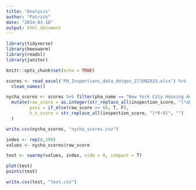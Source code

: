 ```yaml
---
title: "Analysis"
author: "Patrick"
date: "2024-03-18"
output: html_document
---
```


```r
library(tidyverse)
library(beeswarm)
library(readxl)
library(janitor)

knitr::opts_chunk$set(echo = TRUE)
```


```r
scores <- read_excel("PH_Inspections_data_dotgov_27JUN2023.xlsx") %>% 
  clean_names()
```

```r
nycha_scores <- scores %>% filter(pha_name == "New York City Housing Authority") %>% 
  mutate(raw_score = as.integer(str_replace_all(inspection_score, "[*abc]", "")),
         pass = if_else(raw_score >= 60, T, F),
         h_s_score = str_replace_all(inspection_score, "[*0-9]", "")
  )

write.csv(nycha_scores, "nycha_scores.csv")
```

```r

index <- rep(0,100)
values <- nycha_scores$raw_score

test <- swarmy(values, index, side = 0, compact = T)

plot(test)
points(test)

write.csv(test, "test.csv")

```

